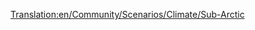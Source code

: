 [[Translation:en/Community/Scenarios/Climate/Sub-Arctic]]
{{en/Community/Scenarios/Scenarios by setting}}